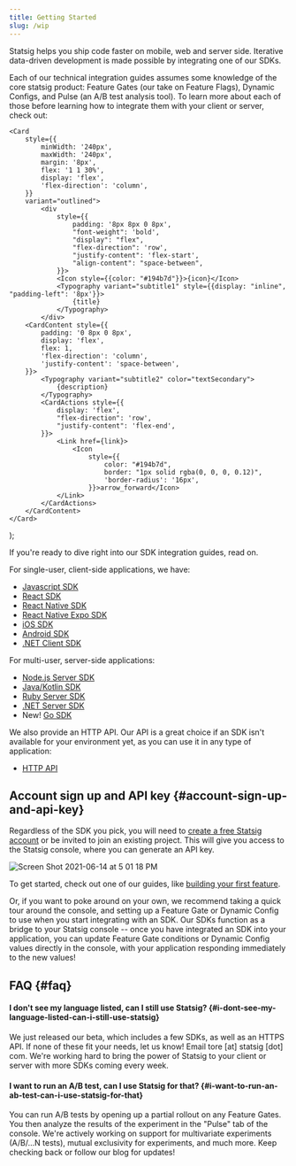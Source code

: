 ```yaml
---
title: Getting Started
slug: /wip
---
```



Statsig helps you ship code faster on mobile, web and server side. Iterative
data-driven development is made possible by integrating one of our SDKs.

Each of our technical integration guides assumes some knowledge of the core statsig product: Feature Gates (our take on Feature Flags), Dynamic Configs, and Pulse (an A/B test analysis tool). To learn more about each of those before learning how to integrate them with your client or server, check out:


    <Card
        style={{
            minWidth: '240px',
            maxWidth: '240px',
            margin: '8px',
            flex: '1 1 30%',
            display: 'flex',
            'flex-direction': 'column',
        }}
        variant="outlined">
            <div
                style={{
                    padding: '8px 8px 0 8px',
                    "font-weight": 'bold',
                    "display": "flex",
                    "flex-direction": 'row',
                    "justify-content": 'flex-start',
                    "align-content": "space-between",
                }}>
                <Icon style={{color: "#194b7d"}}>{icon}</Icon>
                <Typography variant="subtitle1" style={{display: "inline", "padding-left": '8px'}}>
                    {title}
                </Typography>
            </div>
        <CardContent style={{
            padding: '0 8px 0 8px',
            display: 'flex',
            flex: 1,
            'flex-direction': 'column',
            'justify-content': 'space-between',
        }}>
            <Typography variant="subtitle2" color="textSecondary">
                {description}
            </Typography>
            <CardActions style={{
                display: 'flex',
                "flex-direction": 'row',
                "justify-content": 'flex-end',
            }}>
                <Link href={link}>
                    <Icon
                        style={{
                            color: "#194b7d",
                            border: "1px solid rgba(0, 0, 0, 0.12)",
                            'border-radius': '16px',
                        }}>arrow_forward</Icon>
                </Link>
            </CardActions>
        </CardContent>
    </Card>
);

<div style={{
    display: "flex",
    "flex-wrap": 'wrap',
}}>
    <OutlinedCard
        title="Feature Gates"
        icon="tune"
        description="Control access to features and confidently roll out the best variants"
        link="https://docs.statsig.com/console/featureGates/introduction">
    </OutlinedCard>
    <OutlinedCard
        title="Dynamic Configs"
        icon="dns"
        description="Store complex configurations and allow realtime updating and targeting to control otherwise hardcoded constants"
        link="https://docs.statsig.com/console/dynamicConfig">
    </OutlinedCard>
    <OutlinedCard
        title="Segments"
        icon="donut_small"
        description="Define a set of users to target and reuse that segment in Feature Gate, Dynamic Config, and Experiment targeting"
        link="https://docs.statsig.com/console/segments">
    </OutlinedCard>
    <OutlinedCard
        title="Experiments+"
        icon="science"
        description="Run mutually exclusing A/B/n tests with ease"
        link="https://docs.statsig.com/console/experimentsPlus">
    </OutlinedCard>
    <OutlinedCard
        title="Autotune"
        icon="model_training"
        description="Greedily optimize multiple variations for a single metric using Statsig's Bayesian Engine"
        link="https://docs.statsig.com/console/autotune">
    </OutlinedCard>
    <OutlinedCard
        title="Metrics"
        icon="speed"
        description="Track your DAU/WAU/MAU, retention, and event logging from the Statsig console"
        link="https://docs.statsig.com/console/metrics">
    </OutlinedCard>
    <OutlinedCard
        title="Users"
        icon="people"
        description="A collection of your user's as seen by Statsig, including event logs, gate checks, and experiments"
        link="https://docs.statsig.com/console/users">
    </OutlinedCard>
    <OutlinedCard
        title="Pulse"
        icon="assessment"
        description="A daily view of metric level impact differences between test and control for Feature Gates and Experiments"
        link="https://docs.statsig.com/console/pulse">
    </OutlinedCard>
    <OutlinedCard
        title="Ultrasound"
        icon="donut_small"
        description="Given a metric, quickly see which Features or Experiments have caused changes in that metric"
        link="https://docs.statsig.com/console/ultrasound">
    </OutlinedCard>
    <OutlinedCard
        title="Holdouts"
        icon="flaky"
        description="Measure the collective impact of multiple features launched over a period of time"
        link="https://docs.statsig.com/console/holdouts">
    </OutlinedCard>
    <div></div>
    <div></div>
</div>

If you're ready to dive right into our SDK integration guides, read on.

For single-user, client-side applications, we have:

- [Javascript SDK](/client/jsClientSDK)
- [React SDK](/client/reactSDK)
- [React Native SDK](/client/reactNativeSDK)
- [React Native Expo SDK](/client/reactNativeExpoSDK)
- [iOS SDK](/client/iosClientSDK)
- [Android SDK](/client/androidClientSDK)
- [.NET Client SDK](/client/dotnetSDK)

For multi-user, server-side applications:

- [Node.js Server SDK](/server/nodejsServerSDK)
- [Java/Kotlin SDK](/server/javaSdk)
- [Ruby Server SDK](/server/rubySDK)
- [.NET Server SDK](/server/dotnetSDK)
- New! [Go SDK](/server/golangSDK)

We also provide an HTTP API. Our API is a great choice if an SDK isn't
available for your environment yet, as you can use it in any type of
application:

- [HTTP API](/http-api)

## Account sign up and API key {#account-sign-up-and-api-key}

Regardless of the SDK you pick, you will need to [create a free Statsig
account](https://console.statsig.com/sign_up) or be invited to join an existing
project. This will give you access to the Statsig console, where you can
generate an API key.

![Screen Shot 2021-06-14 at 5 01 18 PM](https://user-images.githubusercontent.com/82126616/121973468-26ec2080-cd32-11eb-9e39-e48b42b656d4.png)

To get started, check out one of our guides, like [building your first feature](/guides/first-feature).

Or, if you want to poke around on your own, we recommend taking a quick tour around the console, and setting
up a Feature Gate or Dynamic Config to use when you start integrating with an SDK. Our
SDKs function as a bridge to your Statsig console -- once you have integrated an
SDK into your application, you can update Feature Gate conditions or Dynamic
Config values directly in the console, with your application responding
immediately to the new values!

## FAQ {#faq}

#### I don't see my language listed, can I still use Statsig? {#i-dont-see-my-language-listed-can-i-still-use-statsig}

We just released our beta, which includes a few SDKs, as well as an HTTPS API.
If none of these fit your needs, let us know! Email tore [at] statsig [dot]
com. We're working hard to bring the power of Statsig to your client or server
with more SDKs coming every week.

#### I want to run an A/B test, can I use Statsig for that? {#i-want-to-run-an-ab-test-can-i-use-statsig-for-that}

You can run A/B tests by opening up a partial rollout on any Feature Gates.
You then analyze the results of the experiment in the "Pulse" tab of the console.
We're actively working on support for multivariate experiments (A/B/...N tests), mutual exclusivity for experiments, and much more.
Keep checking back or follow our blog for updates!
